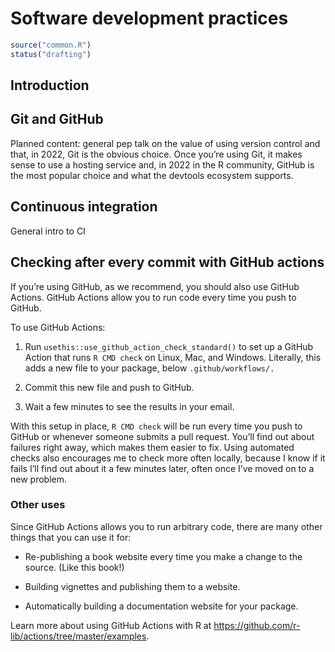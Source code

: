 # Software development practices {#sec-sw-dev-practices}

```r
source("common.R")
status("drafting")
```

## Introduction

## Git and GitHub {#sec-sw-dev-practices-git-github}

Planned content: general pep talk on the value of using version control and that, in 2022, Git is the obvious choice.
Once you're using Git, it makes sense to use a hosting service and, in 2022 in the R community, GitHub is the most popular choice and what the devtools ecosystem supports.

## Continuous integration {#sec-ci}

General intro to CI

## Checking after every commit with GitHub actions {#sec-gha}

If you're using GitHub, as we recommend, you should also use GitHub Actions.
GitHub Actions allow you to run code every time you push to GitHub.

To use GitHub Actions:

1.  Run `usethis::use_github_action_check_standard()` to set up a GitHub Action that runs `R CMD check` on Linux, Mac, and Windows.
    Literally, this adds a new file to your package, below `.github/workflows/.`

2.  Commit this new file and push to GitHub.

3.  Wait a few minutes to see the results in your email.

With this setup in place, `R CMD check` will be run every time you push to GitHub or whenever someone submits a pull request.
You'll find out about failures right away, which makes them easier to fix.
Using automated checks also encourages me to check more often locally, because I know if it fails I'll find out about it a few minutes later, often once I've moved on to a new problem.

### Other uses

Since GitHub Actions allows you to run arbitrary code, there are many other things that you can use it for:

-   Re-publishing a book website every time you make a change to the source.
    (Like this book!)

-   Building vignettes and publishing them to a website.

-   Automatically building a documentation website for your package.

Learn more about using GitHub Actions with R at <https://github.com/r-lib/actions/tree/master/examples>.
